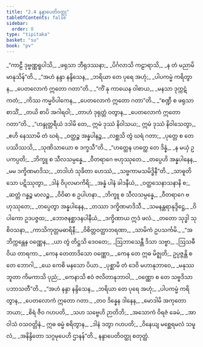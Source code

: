 ```yaml
---
title: "2.4 နန္ဒာပေတိဝတ္ထု"
tableOfContents: false
sidebar:
  order: 8
type: "tipitaka"
basket: "su"
book: "pv"
---
```



<DynamicBreadcrumb />

<Division number="168" book="pv">

<Paragraph number="187" type="verses" book="pv">
_“ကာဠီ ဒုဗ္ဗဏ္ဏရူပါသိ,_  
_ဖရုသာ ဘီရုဒဿနာ;_  
_ပိင်္ဂလာသိ ကဠာရာသိ,_  
_န တံ မညာမိ မာနုသိန်”တိ._  

</Paragraph>

</Division>
<Division number="169" book="pv">

<Paragraph number="188" type="verses" book="pv">
_“အဟံ နန္ဒာ နန္ဒိသေန,_  
_ဘရိယာ တေ ပုရေ အဟုံ;_  
_ပါပကမ္မံ ကရိတွာန,_  
_ပေတလောကံ ဣတော ဂတာ”တိ._  

</Paragraph>

</Division>
<Division number="170" book="pv">

<Paragraph number="189" type="verses" book="pv">
_“ကိံ နု ကာယေန ဝါစာယ,_  
_မနသာ ဒုက္ကဋံ ကတံ;_  
_ကိဿ ကမ္မဝိပါကေန,_  
_ပေတလောကံ ဣတော ဂတာ”တိ._  

</Paragraph>

</Division>
<Division number="171" book="pv">

<Paragraph number="190" type="verses" book="pv">
_“စဏ္ဍီ စ ဖရုသာ စာသိံ,_  
_တယိ စာပိ အဂါရဝါ;_  
_တာဟံ ဒုရုတ္တံ ဝတွာန,_  
_ပေတလောကံ ဣတော ဂတာ”တိ._  

</Paragraph>

</Division>
<Division number="172" book="pv">

<Paragraph number="191" book="pv">
_“ဟန္ဒုတ္တရီယံ ဒဒါမိ တေ,_  
ဣမံ ဒုဿံ နိဝါသယ;_  
ဣမံ ဒုဿံ နိဝါသေတွာ,_  
_ဧဟိ နေဿာမိ တံ ဃရံ._  

</Paragraph>

</Division>
<Division number="173" book="pv">

<Paragraph number="192" type="verses" book="pv">
_ဝတ္ထဉ္စ အန္နပါနဉ္စ,_  
_လစ္ဆသိ တွံ ဃရံ ဂတာ;_  
_ပုတ္တေ စ တေ ပဿိဿသိ,_  
_သုဏိသာယော စ ဒက္ခသီ”တိ._  

</Paragraph>

</Division>
<Division number="174" book="pv">

<Paragraph number="193" type="verses" book="pv">
_“ဟတ္ထေန ဟတ္ထေ တေ ဒိန္နံ,_  
_န မယှံ ဥပကပ္ပတိ;_  
_ဘိက္ခူ စ သီလသမ္ပန္နေ,_  
_ဝီတရာဂေ ဗဟုဿုတေ._  

</Paragraph>

</Division>
<Division number="175" book="pv">

<Paragraph number="194" type="verses" book="pv">
_တပ္ပေဟိ အန္နပါနေန,_  
_မမ ဒက္ခိဏမာဒိသ;_  
_တဒါဟံ သုခိတာ ဟေဿံ,_  
_သဗ္ဗကာမသမိဒ္ဓိနီ”တိ._  

</Paragraph>

</Division>
<Division number="176" book="pv">

<Paragraph number="195" type="verses" book="pv">
_သာဓူတိ သော ပဋိဿုတွာ,_  
_ဒါနံ ဝိပုလမာကိရိ;_  
_အန္နံ ပါနံ ခါဒနီယံ,_  
_ဝတ္ထသေနာသနာနိ စ;_  
_ဆတ္တံ ဂန္ဓဉ္စ မာလဉ္စ,_  
_ဝိဝိဓာ စ ဥပါဟနာ._  

</Paragraph>

</Division>
<Division number="177" book="pv">

<Paragraph number="196" type="verses" book="pv">
_ဘိက္ခူ စ သီလသမ္ပန္နေ,_  
_ဝီတရာဂေ ဗဟုဿုတေ;_  
_တပ္ပေတွာ အန္နပါနေန,_  
_တဿာ ဒက္ခိဏမာဒိသီ._  

</Paragraph>

</Division>
<Division number="178" book="pv">

<Paragraph number="197" type="verses" book="pv">
_သမနန္တရာနုဒ္ဒိဋ္ဌေ,_  
_ဝိပါကော ဥဒပဇ္ဇထ;_  
_ဘောဇနစ္ဆာဒနပါနီယံ,_  
_ဒက္ခိဏာယ ဣဒံ ဖလံ._  

</Paragraph>

</Division>
<Division number="179" book="pv">

<Paragraph number="198" type="verses" book="pv">
_တတော သုဒ္ဓါ သုစိဝသနာ,_  
_ကာသိကုတ္တမဓာရိနီ;_  
_ဝိစိတ္တဝတ္ထာဘရဏာ,_  
_သာမိကံ ဥပသင်္ကမိ._  

</Paragraph>

</Division>
<Division number="180" book="pv">

<Paragraph number="199" type="verses" book="pv">
_“အဘိက္ကန္တေန ဝဏ္ဏေန,_  
_ယာ တွံ တိဋ္ဌသိ ဒေဝတေ;_  
_ဩဘာသေန္တီ ဒိသာ သဗ္ဗာ,_  
_ဩသဓီ ဝိယ တာရကာ._  

</Paragraph>

</Division>
<Division number="181" book="pv">

<Paragraph number="200" type="verses" book="pv">
_ကေန တေတာဒိသော ဝဏ္ဏော,_  
_ကေန တေ ဣဓ မိဇ္ဈတိ;_  
ဥပ္ပဇ္ဇန္တိ စ တေ ဘောဂါ,_  
_ယေ ကေစိ မနသော ပိယာ._  

</Paragraph>

</Division>
<Division number="182" book="pv">

<Paragraph number="201" type="verses" book="pv">
_ပုစ္ဆာမိ တံ ဒေဝိ မဟာနုဘာဝေ,_  
_မနုဿဘူတာ ကိမကာသိ ပုညံ;_  
_ကေနာသိ ဧဝံ ဇလိတာနုဘာဝါ,_  
_ဝဏ္ဏော စ တေ သဗ္ဗဒိသာ ပဘာသတီ”တိ._  

</Paragraph>

</Division>
<Division number="183" book="pv">

<Paragraph number="202" type="verses" book="pv">
_“အဟံ နန္ဒာ နန္ဒိသေန,_  
_ဘရိယာ တေ ပုရေ အဟုံ;_  
_ပါပကမ္မံ ကရိတွာန,_  
_ပေတလောကံ ဣတော ဂတာ._  

</Paragraph>

</Division>
<Division number="184" book="pv">

<Paragraph number="203" type="verses" book="pv">
_တဝ ဒိန္နေန ဒါနေန,_  
_မောဒါမိ အကုတောဘယာ;_  
_စိရံ ဇီဝ ဂဟပတိ,_  
_သဟ သဗ္ဗေဟိ ဉာတိဘိ;_  
_အသောကံ ဝိရဇံ ခေမံ,_  
_အာဝါသံ ဝသဝတ္တိနံ._  

</Paragraph>

</Division>
<Division number="185" book="pv">

<Paragraph number="204" type="verses" book="pv">
ဣဓ ဓမ္မံ စရိတွာန,_  
_ဒါနံ ဒတွာ ဂဟပတိ;_  
_ဝိနေယျ မစ္ဆေရမလံ သမူလံ,_  
_အနိန္ဒိတော သဂ္ဂမုပေဟိ ဌာနန်”တိ._  


</Paragraph>
</Division>

<Paragraph number="205" type="center" book="pv">
နန္ဒာပေတိဝတ္ထု စတုတ္ထံ.
</Paragraph>